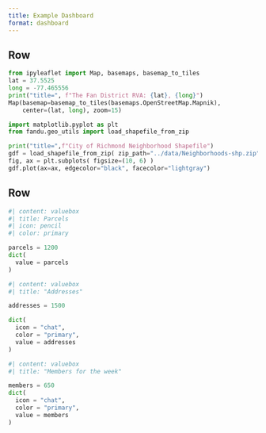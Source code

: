 ```yaml
---
title: Example Dashboard
format: dashboard
---
```


## Row {height=70%}

```python
from ipyleaflet import Map, basemaps, basemap_to_tiles
lat = 37.5525
long = -77.465556
print("title=", f"The Fan District RVA: {lat}, {long}")
Map(basemap=basemap_to_tiles(basemaps.OpenStreetMap.Mapnik),
    center=(lat, long), zoom=15)
```

```python
import matplotlib.pyplot as plt
from fandu.geo_utils import load_shapefile_from_zip

print("title=",f"City of Richmond Neighborhood Shapefile")
gdf = load_shapefile_from_zip( zip_path="../data/Neighborhoods-shp.zip")
fig, ax = plt.subplots( figsize=(10, 6) )
gdf.plot(ax=ax, edgecolor="black", facecolor="lightgray")

```

## Row {height=30%}

```python
#| content: valuebox
#| title: Parcels
#| icon: pencil
#| color: primary

parcels = 1200
dict(
  value = parcels
)
```

```python
#| content: valuebox
#| title: "Addresses"

addresses = 1500

dict(
  icon = "chat",
  color = "primary",
  value = addresses
)
```


```python
#| content: valuebox
#| title: "Members for the week"

members = 650
dict(
  icon = "chat",
  color = "primary",
  value = members
)
```